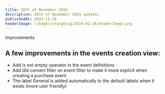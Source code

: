 ```yaml
---
title: 28th of November 2024
description: 28th of November 2024 updates
publishedAt: 2024-11-28
headerImage: /images/changelog/2024-02-26/headerImage.png
---
```

<Badge variant="noLink" className="m-0">
  <span>Improvements</span>
</Badge>

## A few improvements in the events creation view:
- Add is not empty operator in the event definitions
- Add did convert filter on event filter to make it more explicit when creating a purchase event
- The label General is added automatically to the default labels when it exists (more user friendly)
